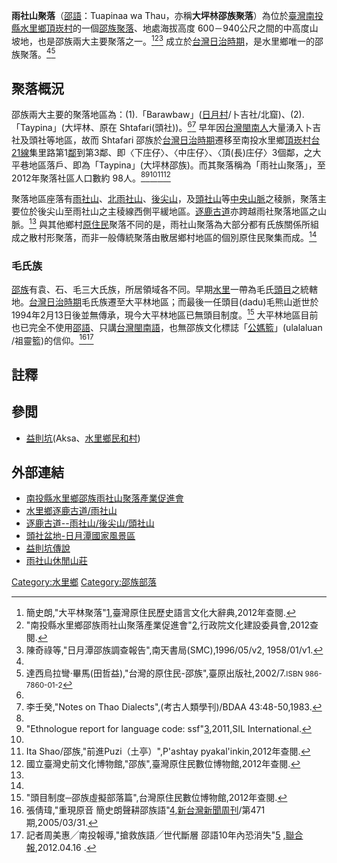 {{coord|23.80419|N|120.88223|E|format=dms|display=title|name=Tapina|type:city}}

'''雨社山聚落'''（[[邵語|邵語]]：Tuapinaa wa Thau，亦稱'''大坪林邵族聚落'''）為位於[[臺灣|臺灣]][[南投縣|南投縣]][[水里鄉|水里鄉]][[頂崁村|頂崁村]]的一個[[邵族|邵族]][[聚落|聚落]]、地處海拔高度 600－940公尺之間的中高度山坡地，也是邵族兩大主要聚落之一。<ref name=jiantapina>簡史朗,"大平林聚落"[http://citing.hohayan.net.tw/citing_content.asp?id=3507&keyword=%A4%E9%A4%EB%BC%E6],臺灣原住民歷史語言文化大辭典,2012年查閱.</ref><ref name=tapinathaw>"南投縣水里鄉邵族雨社山聚落產業促進會"[http://sixstar.cca.gov.tw/blog/a2777118/communityAction.do?method=doCommunityView]{{dead link|date=2018年2月 |bot=InternetArchiveBot |fix-attempted=yes }},行政院文化建設委員會,2012查閱.</ref><ref name=thawreport>陳奇祿等,"日月潭邵族調查報告",南天書局(SMC),1996/05/v2, 1958/01/v1.{{small|ISBN 857-638-350-1}}{{ssf icon}}</ref> 成立於[[台灣日治時期|台灣日治時期]]，是水里鄉唯一的邵族聚落。<ref name=tapinathaw/><ref>達西烏拉彎·畢馬(田哲益),"台灣的原住民-邵族",臺原出版社,2002/7.<small>ISBN 986-7860-01-2</small></ref>

==聚落概況==
邵族兩大主要的聚落地區為：(1).「Barawbaw」([[日月村|日月村]]/卜吉社/北窟)、(2).「Taypina」(大坪林、原在 Shtafari(頭社))。<ref name=tapinathaw/><ref>李壬癸,"Notes on Thao Dialects",(考古人類學刊)/BDAA 43:48-50,1983.</ref> 早年因[[河洛人_(台灣)|台灣閩南人]]大量湧入卜吉社及頭社等地區，故而 Shtafari 邵族於[[台灣日治時期|台灣日治時期]]遷移至南投水里鄉[[頂崁村|頂崁村]][[台21線|台21線]]集里路第1[[村_(中華民國)#鄰|鄰]]到第3鄰、即〈下庄仔〉、〈中庄仔〉、〈頂(長)庄仔〉3個鄰，之大平巷地區落戶、即為「Taypina」(大坪林邵族)。而其聚落稱為「雨社山聚落」，至2012年聚落社區人口數約 98人。<ref name=tapinathaw/><ref name=ethnossfcode>"Ethnologue report for language code: ssf"[http://www.ethnologue.com/show_language.asp?code=ssf],2011,SIL International.</ref><ref name=jiantapina/><ref>Ita Shao/邵族,"前進Puzi（土亭）"{{cite web |url=http://www.puli.com.tw/shou/gopuzi.htm |title=存档副本 |accessdate=2012-01-22 |deadurl=yes |archiveurl=https://web.archive.org/web/20120301002859/http://www.puli.com.tw/shou/gopuzi.htm |archivedate=2012-03-01 }},P'ashtay pyakal'inkin,2012年查閱.</ref><ref>國立臺灣史前文化博物館,"邵族"{{cite web |url=http://www.dmtip.gov.tw/Aborigines/Article.aspx?CategoryID=1&ClassID=1&TypeID=1&RaceID=9 |title=存档副本 |accessdate=2012-02-11 |deadurl=yes |archiveurl=https://web.archive.org/web/20120219065729/http://www.dmtip.gov.tw/Aborigines/Article.aspx?CategoryID=1&ClassID=1&TypeID=1&RaceID=9 |archivedate=2012-02-19 }},臺灣原住民數位博物館,2012年查閱.</ref>

聚落地區座落有[[雨社山|雨社山]]、[[北雨社山|北雨社山]]、[[後尖山|後尖山]]，及[[頭社山|頭社山]]等[[中央山脈|中央山脈]]之稜脈，聚落主要位於後尖山至雨社山之主稜線西側平緩地區。[[逐鹿古道|逐鹿古道]]亦跨越雨社聚落地區之山脈。<ref name=jiantapina/> 與其他鄉村[[原住民|原住民]]聚落不同的是，雨社山聚落為大部分都有氏族關係所組成之散村形聚落，而非一般傳統聚落由散居鄉村地區的個別原住民聚集而成。<ref name=thawreport/>

===毛氏族===
[[邵族|邵族]]有袁、石、毛三大氏族，所居領域各不同。早期[[水里鄉|水里]]一帶為毛氏[[頭目|頭目]]之統轄地。[[台灣日治時期|台灣日治時期]]毛氏族遷至大平林地區；而最後一任頭目(dadu)毛熊山逝世於1994年2月13日後並無傳承，現今大平林地區已無頭目制度。<ref>"頭目制度─邵族虛擬部落篇"{{cite web |url=http://www.dmtip.gov.tw/event/thao/thao/thao_7.html |title=存档副本 |accessdate=2015年1月31日 |deadurl=yes |archiveurl=https://web.archive.org/web/20140114220948/http://www.dmtip.gov.tw/event/thao/thao/thao_7.html |archivedate=2014年1月14日 |df= }},台灣原住民數位博物館,2012年查閱.</ref> 大平林地區目前也已完全不使用[[邵語|邵語]]、只講[[臺灣話|台灣閩南語]]，也無邵族文化標誌「[[公媽籃|公媽籃]]」(ulalaluan <a qafay>/祖靈籃)的信仰。<ref>張倩瑋,"重現原音 簡史朗聲耕邵族語"[http://www.newtaiwan.com.tw/bulletinview.jsp?bulletinid=21719]{{Dead link|date=2018年7月 |bot=InternetArchiveBot |fix-attempted=yes }},[[新台灣新聞周刊|新台灣新聞周刊]]/第471期,2005/03/31.</ref><ref>記者周美惠╱南投報導,"搶救族語╱世代斷層 邵語10年內恐消失"[http://tw.myblog.yahoo.com/k545@kimo.com/article?mid=2779] {{Wayback|url=http://tw.myblog.yahoo.com/k545@kimo.com/article?mid=2779 |date=20200414085147 }},[[聯合報|聯合報]],2012.04.16 .</ref>

==註釋==
{{reflist|2}}

==參閲==
*[[益則坑|益則坑]](Aksa、[[水里鄉|水里鄉]][[民和村|民和村]])

==外部連結==
{{div col|cols=2}}
*[http://sixstar.cca.gov.tw/blog/a2777118/communityAction.do?method=doCommunityView 南投縣水里鄉邵族雨社山聚落產業促進會]{{dead link|date=2018年2月 |bot=InternetArchiveBot |fix-attempted=yes }}
*[http://blog.xuite.net/laoweiz/blog/32826922 水里鄉逐鹿古道/雨社山]
*[http://blog.yam.com/edjimy/article/47579510 逐鹿古道--雨社山/後尖山/頭社山]
*[https://web.archive.org/web/20120511135053/http://www.sunmoonlake.gov.tw/TW/03000583.aspx 頭社盆地-日月潭國家風景區]
*[https://web.archive.org/web/20120625191024/http://www.great-flower.com.tw/3041021063223532065935498.html 益則坑傳說]
*[http://travel.nantou.com.tw/index_m.php?ptype=ieb_c&L3_id=71600 雨社山休閒山莊]
{{div col end}}

[[Category:水里鄉|Category:水里鄉]]
[[Category:邵族部落|Category:邵族部落]]